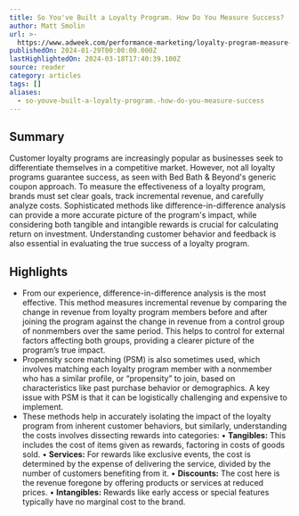 ```yaml
---
title: So You've Built a Loyalty Program. How Do You Measure Success?
author: Matt Smolin
url: >-
  https://www.adweek.com/performance-marketing/loyalty-program-measure-roi-incremental-value/
publishedOn: 2024-01-29T00:00:00.000Z
lastHighlightedOn: 2024-03-18T17:40:39.100Z
source: reader
category: articles
tags: []
aliases:
  - so-youve-built-a-loyalty-program.-how-do-you-measure-success
---
```

## Summary

Customer loyalty programs are increasingly popular as businesses seek to differentiate themselves in a competitive market. However, not all loyalty programs guarantee success, as seen with Bed Bath & Beyond's generic coupon approach. To measure the effectiveness of a loyalty program, brands must set clear goals, track incremental revenue, and carefully analyze costs. Sophisticated methods like difference-in-difference analysis can provide a more accurate picture of the program's impact, while considering both tangible and intangible rewards is crucial for calculating return on investment. Understanding customer behavior and feedback is also essential in evaluating the true success of a loyalty program.

## Highlights
- From our experience, difference-in-difference analysis is the most effective. This method measures incremental revenue by comparing the change in revenue from loyalty program members before and after joining the program against the change in revenue from a control group of nonmembers over the same period. This helps to control for external factors affecting both groups, providing a clearer picture of the program’s true impact.
- Propensity score matching (PSM) is also sometimes used, which involves matching each loyalty program member with a nonmember who has a similar profile, or “propensity” to join, based on characteristics like past purchase behavior or demographics. A key issue with PSM is that it can be logistically challenging and expensive to implement.
- These methods help in accurately isolating the impact of the loyalty program from inherent customer behaviors, but similarly, understanding the costs involves dissecting rewards into categories:
  • **Tangibles:** This includes the cost of items given as rewards, factoring in costs of goods sold.
  • **Services:** For rewards like exclusive events, the cost is determined by the expense of delivering the service, divided by the number of customers benefiting from it.
  • **Discounts:** The cost here is the revenue foregone by offering products or services at reduced prices.
  • **Intangibles:** Rewards like early access or special features typically have no marginal cost to the brand.
